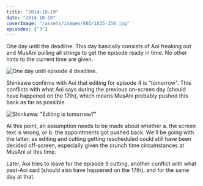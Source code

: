 ```yaml
---
title: "2014-10-19"
date: "2014-10-19"
coverImage: "/assets/images/E03/1825-350.jpg"
episodes: ["3"]
---
```


One day until the deadline. This day basically consists of Aoi freaking out and MusAni pulling all strings to get the episode ready in time. No other hints to the current time are given.

![One day until episode 4 deadline.](/assets/images/E03/1416-031.jpg)

Shinkawa confirms with Aoi that editing for episode 4 is "tomorrow". This conflicts with what Aoi says during the previous on-screen day (should have happened on the 17th), which means MusAni probably pushed this back as far as possible.

![Shinkawa: "Editing is tomorrow?"](/assets/images/E03/1421-480.jpg)

<Alert>
  <CircleAlert />
  <AlertDescription>
    At this point, an assumption needs to be made about whether a. the screen
    text is wrong, or b. the appointments got pushed back. We'll be going with
    the latter, as editing and cutting getting rescheduled could still have been
    decided off-screen, especially given the crunch time circumstances at MusAni
    at this time.
  </AlertDescription>
</Alert>

Later, Aoi tries to leave for the episode 9 cutting, another conflict with what past-Aoi said (should also have happened on the 17th), and for the same day at that.
